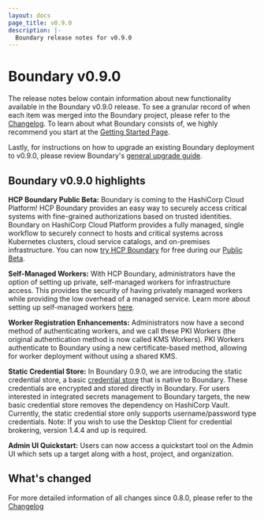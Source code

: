 ```yaml
---
layout: docs
page_title: v0.9.0
description: |-
  Boundary release notes for v0.9.0
---
```


# Boundary v0.9.0

The release notes below contain information about new functionality available in the Boundary v0.9.0 release.
To see a granular record of when each item was merged into the Boundary project, please refer to the [Changelog](https://github.com/hashicorp/boundary/blob/main/CHANGELOG.md).
To learn about what Boundary consists of, we highly recommend you start at the [Getting Started Page](/boundary/docs/getting-started).

Lastly, for instructions on how to upgrade an existing Boundary deployment to v0.9.0, please review Boundary's [general upgrade guide](/boundary/tutorials/oss-configuration/upgrade-version).

## Boundary v0.9.0 highlights

**HCP Boundary Public Beta:** Boundary is coming to the HashiCorp Cloud Platform! HCP Boundary provides an easy way to securely access
critical systems with fine-grained authorizations based on trusted identities. Boundary on HashiCorp Cloud Platform provides a fully managed,
single workflow to securely connect to hosts and critical systems across Kubernetes clusters, cloud service catalogs, and on-premises infrastructure.
You can now [try HCP Boundary](/boundary/tutorials/hcp-getting-started) for free during our [Public Beta](https://cloud.hashicorp.com/products/boundary).

**Self-Managed Workers:** With HCP Boundary, administrators have the option of setting up private, self-managed workers for infrastructure access. This provides the
security of having privately managed workers while providing the low overhead of a managed service. Learn more about setting up self-managed workers
[here](/boundary/tutorials/hcp-administration/hcp-manage-workers).

**Worker Registration Enhancements:** Administrators now have a second method of authenticating workers, and we call these PKI Workers (the original
authentication method is now called KMS Workers). PKI Workers authenticate to Boundary using a new certificate-based method, allowing for worker deployment
without using a shared KMS.

**Static Credential Store:** In Boundary 0.9.0, we are introducing the static credential store, a basic
[credential store](/boundary/docs/concepts/domain-model/credential-stores) that is native to Boundary. These credentials
are encrypted and stored directly in Boundary. For users interested in integrated secrets management to Boundary targets, the new basic
credential store removes the dependency on HashiCorp Vault. Currently, the static credential store only supports username/password type credentials. Note: If you
wish to use the Desktop Client for credential brokering, version 1.4.4 and up is required.

**Admin UI Quickstart:** Users can now access a quickstart tool on the Admin UI which sets up a target along with a host, project, and organization.

## What's changed

For more detailed information of all changes since 0.8.0, please refer to the [Changelog](https://github.com/hashicorp/boundary/blob/main/CHANGELOG.md)
